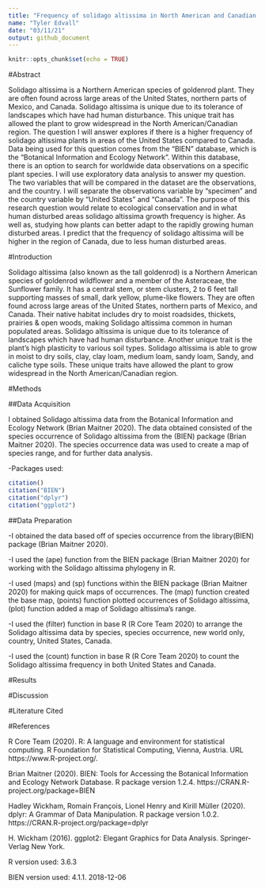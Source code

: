 ```yaml
---
title: "Frequency of solidago altissima in North American and Canadian regions."
name: "Tyler Edvall"
date: "03/11/21"
output: github_document
---
```


```r
knitr::opts_chunk$set(echo = TRUE)
```

#Abstract 

Solidago altissima is a Northern American species of goldenrod plant. They are often found across large areas of the United States, northern parts of Mexico, and Canada. Solidago altissima is unique due to its tolerance of landscapes which have had human disturbance. This unique trait has allowed the plant to grow widespread in the North American/Canadian region. The question I will answer explores if there is a higher frequency of solidago altissima plants in areas of the United States compared to Canada. Data being used for this question comes from the “BIEN” database, which is the “Botanical Information and Ecology Network”. Within this database, there is an option to search for worldwide data observations on a specific plant species. I will use exploratory data analysis to answer my question. The two variables that will be compared in the dataset are the observations, and the country. I will separate the observations variable by “specimen” and the country variable by “United States” and “Canada”. The purpose of this research question would relate to ecological conservation and in what human disturbed areas solidago altissima growth frequency is higher. As well as, studying how plants can better adapt to the rapidly growing human disturbed areas. I predict that the frequency of solidago altissima will be higher in the region of Canada, due to less human disturbed areas. 

#Introduction

Solidago altissima (also known as the tall goldenrod) is a Northern American species of goldenrod wildflower and a member of the Asteraceae, the Sunflower family. It has a central stem, or stem clusters, 2 to 6 feet tall supporting masses of small, dark yellow, plume-like flowers. They are often found across large areas of the United States, northern parts of Mexico, and Canada. Their native habitat includes dry to moist roadsides, thickets, prairies & open woods, making Solidago altissima common in human populated areas. Solidago altissima is unique due to its tolerance of landscapes which have had human disturbance. Another unique trait is the plant's high plasticity to various soil types. Solidago altissima is able to grow in moist to dry soils, clay, clay loam, medium loam, sandy loam, Sandy, and caliche type soils. These unique traits have allowed the plant to grow widespread in the North American/Canadian region.


#Methods


##Data Acquisition

I obtained Solidago altissima data from the Botanical Information and Ecology Network (Brian Maitner 2020). The data obtained consisted of the species occurrence of Solidago altissima from the (BIEN) package (Brian Maitner 2020). The species occurrence data was used to create a map of species range, and for further data analysis. 

-Packages used:

```r

citation()
citation("BIEN")
citation("dplyr")
citation("ggplot2")


```


##Data Preparation

-I obtained the data based off of species occurrence from the library(BIEN) package (Brian Maitner 2020). 

-I used the (ape) function from the BIEN package (Brian Maitner 2020) for working with the Solidago altissima phylogeny in R. 

-I used (maps) and (sp) functions within the BIEN package (Brian Maitner 2020) for making quick maps of occurrences. The (map) function created the base map, (points) function plotted occurrences of Solidago altissima, (plot) function added a map of Solidago altissima's range. 

-I used the (filter) function in base R (R Core Team 2020) to arrange the Solidago altissima data by species, species occurrence, new world only, country, United States, Canada.

-I used the (count) function in base R (R Core Team 2020) to count the Solidago altissima frequency in both United States and Canada. 



#Results



#Discussion



#Literature Cited



#References 

R Core Team (2020). R: A language and environment for statistical computing. R Foundation for
  Statistical Computing, Vienna, Austria. URL https://www.R-project.org/.

Brian Maitner (2020). BIEN: Tools for Accessing the Botanical Information and Ecology Network
  Database. R package version 1.2.4. https://CRAN.R-project.org/package=BIEN

Hadley Wickham, Romain François, Lionel Henry and Kirill Müller (2020). dplyr: A Grammar of Data
  Manipulation. R package version 1.0.2. https://CRAN.R-project.org/package=dplyr
  
H. Wickham (2016). ggplot2: Elegant Graphics for Data Analysis. Springer-Verlag New York.

R version used: 3.6.3

BIEN version used: 4.1.1. 2018-12-06